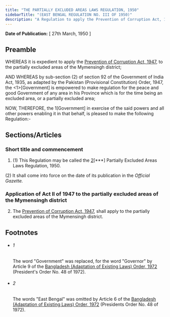 ```yaml
---
title: "THE PARTIALLY EXCLUDED AREAS LAWS REGULATION, 1950"
sidebarTitle: "(EAST BENGAL REGULATION NO. III OF 1950)"
description: "A Regulation to apply the Prevention of Corruption Act, 1947, to the Partially Excluded Areas of the Mymensingh district."
---
```


**Date of Publication:** [ 27th March, 1950 ]

## Preamble

WHEREAS it is expedient to apply the [Prevention of Corruption Act, 1947](/act-217.html "Prevention of Corruption Act, 1947"), to the partially excluded areas of the Mymensingh district;

AND WHEREAS by sub-section (2) of section 92 of the Government of India Act, 1935, as adapted by the Pakistan (Provisional Constitution) Order, 1947, the <1>[Government] is empowered to make regulation for the peace and good Government of any area in his Province which is for the time being an excluded area, or a partially excluded area;

NOW, THEREFORE, the 1[Government] in exercise of the said powers and all other powers enabling it in that behalf, is pleased to make the following Regulation:-

## Sections/Articles

### Short title and commencement

1. (1) This Regulation may be called the [2](1)[\*\*\*] Partially Excluded Areas Laws Regulation, 1950.

(2) It shall come into force on the date of its publication in the _Official Gazette._

### Application of Act II of 1947 to the partially excluded areas of the Mymensingh district

2. The [Prevention of Corruption Act, 1947](/act-217.html "Prevention of Corruption Act, 1947"), shall apply to the partially excluded areas of the Mymensingh district.

## Footnotes

- ###### 1

  The word "Government" was replaced, for the word "Governor" by Article 9 of the [Bangladesh (Adaptation of Existing Laws) Order, 1972](/act-388.html "Bangladesh (Adaptation of Existing Laws) Order, 1972 ") (President's Order No. 48 of 1972).

- ###### 2

  The words "East Bengal" was omitted by Article 6 of the [Bangladesh (Adaptation of Existing Laws) Order, 1972](/act-388.html "Bangladesh (Adaptation of Existing Laws) Order, 1972 ") (Presidents Order No. 48 of 1972).

